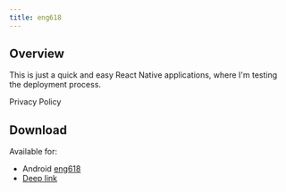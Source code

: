 ```yaml
---
title: eng618
---
```



## Overview

This is just a quick and easy React Native applications, where I'm testing the deployment process.

<Link to="./privacy">Privacy Policy</Link>

## Download

Available for:

- Android [eng618](https://play.google.com/store/apps/details?id=com.garciaericn.rn.eng618)
- [Deep link](com.garciaericn.rn.eng618://)
